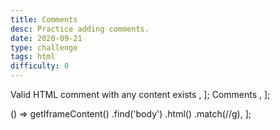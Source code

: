 ```yaml
---
title: Comments
desc: Practice adding comments.
date: 2020-09-21
type: challenge
tags: html
difficulty: 0
---
```



  <Text size="small" color="#FAFAFA">
    Valid HTML comment with any content exists
  </Text>,
];

  <Link size="small" href="https://www.w3schools.com/html/html_comments.asp">
    Comments
  </Link>,
];

  () =>
    getIframeContent()
      .find('body')
      .html()
      .match(/<!--.*?-->/g),
];

<Post>
  <CodeEditor
    tasks={tasksListData}
    help={helpListData}
    tabs={tabs}
    tests={tests}
    result={`Valid comment is added in the HTML tab.`}
    next="beginner-beautiful-heading"
/>


</Post>

